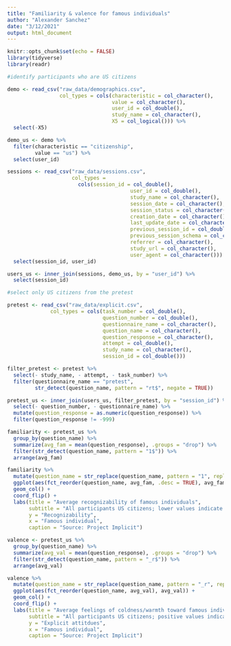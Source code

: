 ```yaml
---
title: "Familiarity & valence for famous individuals"
author: "Alexander Sanchez"
date: "3/12/2021"
output: html_document
---
```


```r
knitr::opts_chunk$set(echo = FALSE)
library(tidyverse)
library(readr)
```

```r

#identify participants who are US citizens

demo <- read_csv("raw_data/demographics.csv",
                 col_types = cols(characteristic = col_character(),
                                  value = col_character(),
                                  user_id = col_double(),
                                  study_name = col_character(),
                                  X5 = col_logical())) %>% 
  select(-X5)

demo_us <- demo %>% 
  filter(characteristic == "citizenship",
         value == "us") %>% 
  select(user_id)

sessions <- read_csv("raw_data/sessions.csv",
                     col_types = 
                       cols(session_id = col_double(),
                                        user_id = col_double(),
                                        study_name = col_character(),
                                        session_date = col_character(),
                                        session_status = col_character(),
                                        creation_date = col_character(),
                                        last_update_date = col_character(),
                                        previous_session_id = col_double(),
                                        previous_session_schema = col_character(),
                                        referrer = col_character(),
                                        study_url = col_character(),
                                        user_agent = col_character())) %>% 
  select(session_id, user_id)

users_us <- inner_join(sessions, demo_us, by = "user_id") %>% 
  select(session_id)

```


```r

#select only US citizens from the pretest

pretest <- read_csv("raw_data/explicit.csv",
              col_types = cols(task_number = col_double(),
                               question_number = col_double(),
                               questionnaire_name = col_character(),
                               question_name = col_character(),
                               question_response = col_character(),
                               attempt = col_double(),
                               study_name = col_character(),
                               session_id = col_double()))

filter_pretest <- pretest %>% 
  select(- study_name, - attempt, - task_number) %>% 
  filter(questionnaire_name == "pretest",
         str_detect(question_name, pattern = "rt$", negate = TRUE))

pretest_us <- inner_join(users_us, filter_pretest, by = "session_id") %>% 
  select(- question_number, - questionnaire_name) %>% 
  mutate(question_response = as.numeric(question_response)) %>% 
  filter(question_response != -999)
```

```r
familiarity <- pretest_us %>% 
  group_by(question_name) %>% 
  summarize(avg_fam = mean(question_response), .groups = "drop") %>% 
  filter(str_detect(question_name, pattern = "1$")) %>% 
  arrange(avg_fam)
```

```r
familiarity %>%
  mutate(question_name = str_replace(question_name, pattern = "1", replacement = "")) %>% 
  ggplot(aes(fct_reorder(question_name, avg_fam, .desc = TRUE), avg_fam)) +
  geom_col() +
  coord_flip() +
  labs(title = "Average recognizability of famous individuals",
       subtitle = "All participants US citizens; lower values indicate greater familiarity",
       y = "Recognizability",
       x = "Famous individual",
       caption = "Source: Project Implicit")
```

```r
valence <- pretest_us %>% 
  group_by(question_name) %>% 
  summarize(avg_val = mean(question_response), .groups = "drop") %>% 
  filter(str_detect(question_name, pattern = "_r$")) %>% 
  arrange(avg_val)
```

```r
valence %>%
  mutate(question_name = str_replace(question_name, pattern = "_r", replacement = "")) %>% 
  ggplot(aes(fct_reorder(question_name, avg_val), avg_val)) +
  geom_col() +
  coord_flip() +
  labs(title = "Average feelings of coldness/warmth toward famous individuals",
       subtitle = "All participants US citizens; positive values indicate warmer feelings",
       y = "Explicit attitdues",
       x = "Famous individual",
       caption = "Source: Project Implicit")
```

